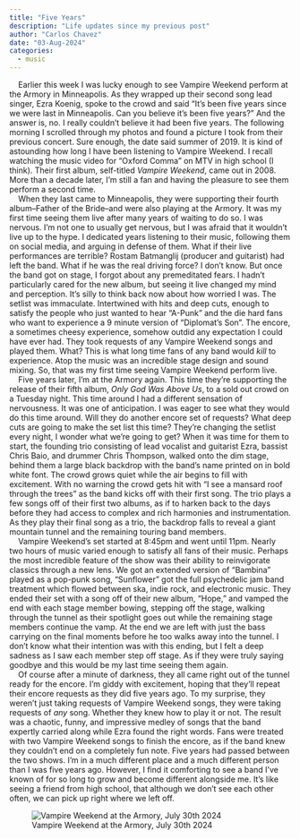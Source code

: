 ```yaml
---
title: "Five Years"
description: "Life updates since my previous post"
author: "Carlos Chavez"
date: "03-Aug-2024"
categories: 
  - music
---
```


|     Earlier this week I was lucky enough to see Vampire Weekend perform at the Armory in Minneapolis. As they wrapped up their second song lead singer, Ezra Koenig, spoke to the crowd and said "It's been five years since we were last in Minneapolis. Can you believe it's been five years?" And the answer is, no. I really couldn't believe it had been five years. The following morning I scrolled through my photos and found a picture I took from their previous concert. Sure enough, the date said summer of 2019. It is kind of astounding how long I have been listening to Vampire Weekend. I recall watching the music video for "Oxford Comma" on MTV in high school (I think). Their first album, self-titled *Vampire Weekend*, came out in 2008. More than a decade later, I'm still a fan and having the pleasure to see them perform a second time.


|     When they last came to Minneapolis, they were supporting their fourth album--Father of the Bride--and were also playing at the Armory. It was my first time seeing them live after many years of waiting to do so. I was nervous. I'm not one to usually get nervous, but I was afraid that it wouldn't live up to the hype. I dedicated years listening to their music, following them on social media, and arguing in defense of them. What if their live performances are terrible? Rostam Batmanglij (producer and guitarist) had left the band. What if he was the real driving force? I don't know. But once the band got on stage, I forgot about any premeditated fears. I hadn't particularly cared for the new album, but seeing it live changed my mind and perception. It's silly to think back now about how worried I was. The setlist was immaculate. Intertwined with hits and deep cuts, enough to satisfy the people who just wanted to hear "A-Punk" and the die hard fans who want to experience a 9 minute version of "Diplomat's Son". The encore, a sometimes cheesy experience, somehow outdid any expectation I could have ever had. They took requests of any Vampire Weekend songs and played them. What? This is what long time fans of any band would *kill* to experience. Atop the music was an incredible stage design and sound mixing. So, that was my first time seeing Vampire Weekend perform live.

  
|     Five years later, I'm at the Armory again. This time they're supporting the release of their fifth album, *Only God Was Above Us*, to a sold out crowd on a Tuesday night. This time around I had a different sensation of nervousness. It was one of anticipation. I was eager to see what they would do this time around. Will they do another encore set of requests? What deep cuts are going to make the set list this time? They're changing the setlist every night, I wonder what we're going to get? When it was time for them to start, the founding trio consisting of lead vocalist and guitarist Ezra, bassist Chris Baio, and drummer Chris Thompson, walked onto the dim stage, behind them a large black backdrop with the band's name printed on in bold white font. The crowd grows quiet while the air begins to fill with excitement. With no warning the crowd gets hit with "I see a mansard roof through the trees" as the band kicks off with their first song. The trio plays a few songs off of their first two albums, as if to harken back to the days before they had access to complex and rich harmonies and instrumentation. As they play their final song as a trio, the backdrop falls to reveal a giant mountain tunnel and the remaining touring band members.


|     Vampire Weekend's set started at 8:45pm and went until 11pm. Nearly two hours of music varied enough to satisfy all fans of their music. Perhaps the most incredible feature of the show was their ability to reinvigorate classics through a new lens. We got an extended version of "Bambina" played as a pop-punk song, "Sunflower" got the full psychedelic jam band treatment which flowed between ska, indie rock, and electronic music. They ended their set with a song off of their new album, "Hope," and vamped the end with each stage member bowing, stepping off the stage, walking through the tunnel as their spotlight goes out while the remaining stage members continue the vamp. At the end we are left with just the bass carrying on the final moments before he too walks away into the tunnel. I don't know what their intention was with this ending, but I felt a deep sadness as I saw each member step off stage. As if they were truly saying goodbye and this would be my last time seeing them again.

  
|     Of course after a minute of darkness, they all came right out of the tunnel ready for the encore. I'm giddy with excitement, hoping that they'll repeat their encore requests as they did five years ago. To my surprise, they weren't just taking requests of Vampire Weekend songs, they were taking requests of *any* song. Whether they knew how to play it or not. The result was a chaotic, funny, and impressive medley of songs that the band expertly carried along while Ezra found the right words. Fans were treated with two Vampire Weekend songs to finish the encore, as if the band knew they couldn't end on a completely fun note.     Five years had passed between the two shows. I'm in a much different place and a much different person than I was five years ago. However, I find it comforting to see a band I've known of for so long to grow and become different alongside me. It's like seeing a friend from high school, that although we don't see each other often, we can pick up right where we left off.

![Vampire Weekend at the Armory, July 30th 2024](img/IMG_7862.jpeg)
